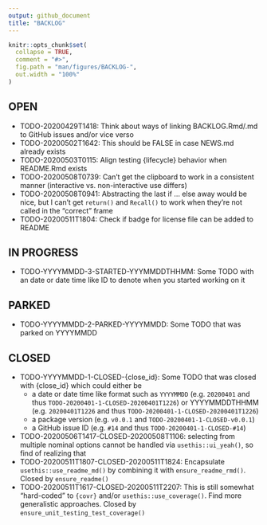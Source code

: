 ```yaml
---
output: github_document
title: "BACKLOG"
---
```


<!-- BACKLOG.md is generated from BACKLOG.Rmd. Please edit that file -->

```r
knitr::opts_chunk$set(
  collapse = TRUE,
  comment = "#>",
  fig.path = "man/figures/BACKLOG-",
  out.width = "100%"
)
```

## OPEN

- TODO-20200429T1418: Think about ways of linking BACKLOG.Rmd/.md to GitHub
issues and/or vice verso
- TODO-20200502T1642: This should be FALSE in case NEWS.md already exists
- TODO-20200503T0115: Align testing {lifecycle} behavior when README.Rmd exists
- TODO-20200508T0739: Can't get the clipboard to work in a consistent manner
(interactive vs. non-interactive use differs)
- TODO-20200508T0941: Abstracting the last if ... else away would be nice, but I
can't get `return()` and `Recall()` to work when they're not called in the
"correct" frame
- TODO-20200511T1804: Check if badge for license file can be added to README

## IN PROGRESS

- TODO-YYYYMMDD-3-STARTED-YYYMMDDTHHMM: Some TODO with an date or date time 
like ID to denote when you started working on it

## PARKED

- TODO-YYYYMMDD-2-PARKED-YYYYMMDD: Some TODO that was parked on YYYYMMDD

## CLOSED

- TODO-YYYYMMDD-1-CLOSED-{close_id}: Some TODO that was closed with {close_id} 
which could either be
    - a date or date time like format such as `YYYYMMDD` 
	(e.g. `20200401` and thus `TODO-20200401-1-CLOSED-20200401T1226`) or
	YYYYMMDDTHHMM (e.g. `20200401T1226` and thus 
	`TODO-20200401-1-CLOSED-20200401T1226`)
    - a package version (e.g. `v0.0.1` and 
	`TODO-20200401-1-CLOSED-v0.0.1`)
    - a GitHub issue ID (e.g. `#14` and thus `TODO-20200401-1-CLOSED-#14`)
- TODO-20200506T1417-CLOSED-20200508T1106: selecting from multiple nominal
options cannot be handled via `usethis::ui_yeah()`, so find of realizing that
- TODO-20200511T1807-CLOSED-20200511T1824: Encapsulate `usethis::use_readme_md()` by combining it with `ensure_readme_rmd()`. Closed by `ensure_readme()`
- TODO-20200511T1617-CLOSED-20200511T2207: This is still somewhat "hard-coded"
to `{covr}` and/or `usethis::use_coverage()`. Find more generalistic approaches.
Closed by `ensure_unit_testing_test_coverage()`
